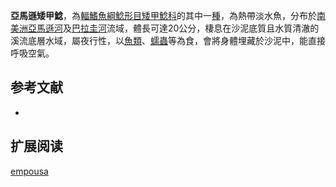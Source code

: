 {{Speciesbox
| name = 亞馬遜矮甲鯰
| image = 
| image_width = 250px
| image_caption = 
| status = NE
| status_system = IUCN3.1
| genus = Scoloplax
| species = empousa
| authority = Schaefer, Weitzman & Britski, 1989
| synonyms = 
}}

'''亞馬遜矮甲鯰'''，為[[輻鰭魚綱|輻鰭魚綱]][[鯰形目|鯰形目]][[矮甲鯰科|矮甲鯰科]]的其中一[[種|種]]，為熱帶淡水魚，分布於[[南美洲|南美洲]][[亞馬遜河|亞馬遜河]]及[[巴拉圭河|巴拉圭河]]流域，體長可達20公分，棲息在沙泥底質且水質清澈的溪流底層水域，屬夜行性，以[[魚類|魚類]]、[[蠕蟲|蠕蟲]]等為食，會將身體埋藏於沙泥中，能直接呼吸空氣。

==参考文献==
*{{FishBase_species|genus=Scoloplax|species=empousa|year=2014|month=11}}

== 扩展阅读 ==
{{refbegin}}
{{wikispecies-inline|Scoloplax empousa|亞馬遜矮甲鯰}}
{{refend}}
{{Taxonbar|from=Q2888524}}

[[Category:矮甲鯰屬|empousa]]
